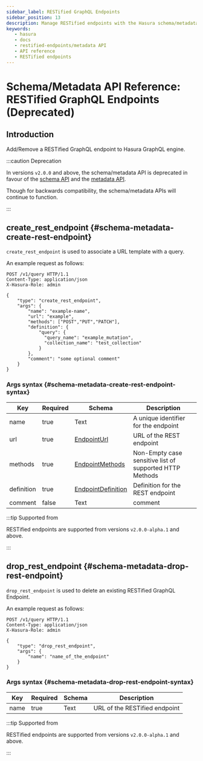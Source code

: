 ```yaml
---
sidebar_label: RESTified GraphQL Endpoints
sidebar_position: 13 
description: Manage RESTified endpoints with the Hasura schema/metadata API
keywords:
   - hasura
   - docs
   - restified-endpoints/metadata API
   - API reference
   - RESTified endpoints
---
```


# Schema/Metadata API Reference: RESTified GraphQL Endpoints (Deprecated)

## Introduction

Add/Remove a RESTified GraphQL endpoint to Hasura GraphQL engine.

:::caution Deprecation

In versions `v2.0.0` and above, the schema/metadata API is deprecated in
favour of the [schema API](/graphql/core/api-reference/schema-api/index.mdx) and the
[metadata API](/graphql/core/api-reference/metadata-api/index.mdx).

Though for backwards compatibility, the schema/metadata APIs will
continue to function.

:::

## create_rest_endpoint {#schema-metadata-create-rest-endpoint}

`create_rest_endpoint` is used to associate a URL template with a query.

An example request as follows:

```http
POST /v1/query HTTP/1.1
Content-Type: application/json
X-Hasura-Role: admin

{
    "type": "create_rest_endpoint",
    "args": {
        "name": "example-name",
        "url": "example",
        "methods": ["POST","PUT","PATCH"],
        "definition": {
            "query": {
              "query_name": "example_mutation",
              "collection_name": "test_collection"
            }
        },
        "comment": "some optional comment"
    }
}
```

### Args syntax {#schema-metadata-create-rest-endpoint-syntax}

| Key        | Required | Schema            | Description                                             |
|------------|----------|-------------------|---------------------------------------------------------|
| name       | true     | Text              | A unique identifier for the endpoint                    |
| url        | true     | [EndpointUrl](/graphql/core/api-reference/syntax-defs.mdx#endpointurl)     | URL of the REST endpoint                                |
| methods    | true     | [EndpointMethods](/graphql/core/api-reference/syntax-defs.mdx#endpointmethods) | Non-Empty case sensitive list of supported HTTP Methods |
| definition | true     | [EndpointDefinition](/graphql/core/api-reference/syntax-defs.mdx#endpointdef)     | Definition for the REST endpoint                        |
| comment    | false    | Text              | comment                                                 |

:::tip Supported from

RESTified endpoints are supported from versions `v2.0.0-alpha.1` and
above.

:::

## drop_rest_endpoint {#schema-metadata-drop-rest-endpoint}

`drop_rest_endpoint` is used to delete an existing RESTified GraphQL Endpoint.

An example request as follows:

```http
POST /v1/query HTTP/1.1
Content-Type: application/json
X-Hasura-Role: admin

{
    "type": "drop_rest_endpoint",
    "args": {
        "name": "name_of_the_endpoint"
    }
}
```

### Args syntax {#schema-metadata-drop-rest-endpoint-syntax}

| Key  | Required | Schema | Description                   |
|------|----------|--------|-------------------------------|
| name | true     | Text   | URL of the RESTified endpoint |

:::tip Supported from

RESTified endpoints are supported from versions `v2.0.0-alpha.1` and above.

:::

